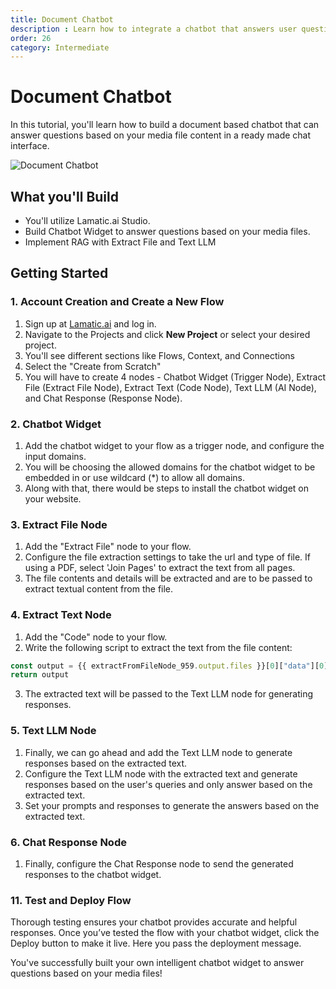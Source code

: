 ```yaml
---
title: Document Chatbot
description : Learn how to integrate a chatbot that answers user questions based on provided documents. The chatbot extracts text from files and generates AI-powered responses.
order: 26
category: Intermediate
---
```


# Document Chatbot
In this tutorial, you'll learn how to build a document based chatbot that can answer questions based on your media file content in a ready made chat interface.

![Document Chatbot](./img/document-chatbot/document-chatbot.webp)

## What you'll Build
- You'll utilize Lamatic.ai Studio.
- Build Chatbot Widget to answer questions based on your media files.
- Implement RAG with Extract File and Text LLM

## Getting Started
### 1. Account Creation and Create a New Flow
1. Sign up at [Lamatic.ai](https://lamatic.ai/) and log in.
2. Navigate to the Projects and click **New Project** or select your desired project.
3. You'll see different sections like Flows, Context, and Connections
4. Select the "Create from Scratch"
5. You will have to create 4 nodes - Chatbot Widget (Trigger Node), Extract File (Extract File Node), Extract Text (Code Node), Text LLM (AI Node), and Chat Response (Response Node).

### 2. Chatbot Widget
1. Add the chatbot widget to your flow as a trigger node, and configure the input domains. 
2. You will be choosing the allowed domains for the chatbot widget to be embedded in or use wildcard (*) to allow all domains.
3. Along with that, there would be steps to install the chatbot widget on your website.

### 3. Extract File Node
1. Add the "Extract File" node to your flow.
2. Configure the file extraction settings to take the url and type of file. If using a PDF, select 'Join Pages' to extract the text from all pages.
3. The file contents and details will be extracted and are to be passed to extract textual content from the file.

### 4. Extract Text Node
1. Add the "Code" node to your flow.
2. Write the following script to extract the text from the file content:
```js
const output = {{ extractFromFileNode_959.output.files }}[0]["data"][0]
return output
```
3. The extracted text will be passed to the Text LLM node for generating responses.

### 5. Text LLM Node
1. Finally, we can go ahead and add the Text LLM node to generate responses based on the extracted text.
2. Configure the Text LLM node with the extracted text and generate responses based on the user's queries and only answer based on the extracted text.
3. Set your prompts and responses to generate the answers based on the extracted text.

### 6. Chat Response Node
1. Finally, configure the Chat Response node to send the generated responses to the chatbot widget.

### 11. Test and Deploy Flow
Thorough testing ensures your chatbot provides accurate and helpful responses. Once you’ve tested the flow with your chatbot widget, click the Deploy button to make it live. Here you pass the deployment message.


You've successfully built your own intelligent chatbot widget to answer questions based on your media files!